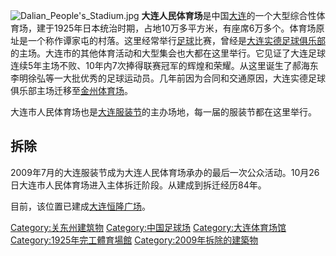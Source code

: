 [[File:Dalian_People's_Stadium.jpg|thumb]]
'''大连人民体育场'''是中国[[大连|大连]]的一个大型综合性体育场，建于1925年日本统治时期，占地10万多平方米，有座席6万多个。体育场原址是一个称作谭家屯的村落。这里经常举行[[足球|足球]]比赛，曾经是[[大连实德足球俱乐部|大连实德足球俱乐部]]的主场。大连市的其他体育活动和大型集会也大都在这里举行。它见证了大连足球连续5年主场不败、10年内7次捧得联赛冠军的辉煌和荣耀。从这里诞生了郝海东李明徐弘等一大批优秀的足球运动员。几年前因为合同和交通原因，大连实德足球俱乐部主场迁移至[[金州体育场|金州体育场]]。

大连市人民体育场也是[[大连服装节|大连服装节]]的主办场地，每一届的服装节都在这里举行。

==拆除==
2009年7月的大连服装节成为大连人民体育场承办的最后一次公众活动。10月26日大连市人民体育场进入主体拆迁阶段。从建成到拆迁经历84年。

目前，该位置已建成[[大连恒隆广场|大连恒隆广场]]。

[[Category:关东州建筑物|Category:关东州建筑物]]
[[Category:中国足球场|Category:中国足球场]]
[[Category:大连体育场馆|Category:大连体育场馆]]
[[Category:1925年完工體育場館|Category:1925年完工體育場館]]
[[Category:2009年拆除的建築物|Category:2009年拆除的建築物]]

{{Gymnasium-stub}}